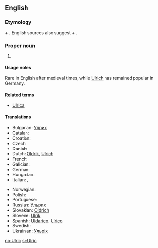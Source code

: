 ==English==

===Etymology===
{{etyl|goh}} {{term|uodal||heritage, homestead|lang=goh}} + {{term|rihhi||ruler|lang=goh}}. English sources also suggest {{etyl|ang}} {{term|wulf||wolf|lang=ang}} + {{term|ric||ruler|lang=ang}}.

===Proper noun===
{{en-proper noun}}

# {{given name|male}}

====Usage notes====
Rare in English after medieval times, while [[Ulrich]] has remained popular in Germany.

====Related terms====
* [[Ulrica]]

====Translations====
{{trans-top|male given name}}
* Bulgarian: [[Улрих]]
* Catalan: {{t-|ca|Ulric}}
* Croatian: {{t-|hr|Ulrik}}
* Czech: {{t-|cs|Oldřich|m}}
* Danish: {{t-|da|Ulrik}}
* Dutch: [[Oldrik]], [[Ulrich]]
* French: {{t-|fr|Ulric}}
* Galician: {{t-|gl|Ulrico|xs=Galician}}
* German: {{t+|de|Ulrich}}
* Hungarian: {{t-|hu|Ulrik}}
* Italian: {{t+|it|Ulderico}}, {{t+|it|Ulrico}}
{{trans-mid}}
* Norwegian: {{t-|no|Ulrik}}
* Polish: {{t+|pl|Ulryk}}
* Portuguese: {{t-|pt|Ulrico}}
* Russian: [[Ульрих]]
* Slovakian: [[Oldrich]]
* Slovene: [[Ulrik]]
* Spanish: [[Uldarico]]. [[Ulrico]]
* Swedish: {{t-|sv|Ulrik}}
* Ukrainian: [[Ульріх]]
{{trans-bottom}}

[[no:Ulric]]
[[sr:Ulric]]